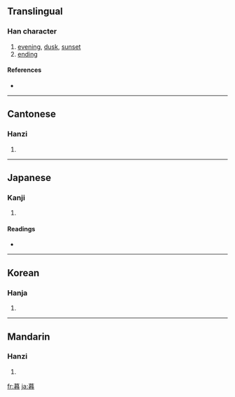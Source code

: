 ==Translingual==

===Han character===
{{Han char|rn=72|rad=日|as=11|sn=15|four=4460<sub>3</sub>|canj=廿日大日 (TAKA)}}

# [[evening]], [[dusk]], [[sunset]]
# [[ending]]

====References====
* {{Han ref|kx=0499.210|dkj=14128|dj=0868.270|hdz=21528.110|uh=66AE|ud=26286|bh=BCC7|bd=48327}}

----

==Cantonese==

===Hanzi===
{{yue-hanzi|jyut=|y=mou6}}

# {{defn|Cantonese}}

----

==Japanese==

===Kanji===
{{ja-kanji|grade=6|rs=日11}}

# {{defn|Japanese}}

====Readings====
* {{ja-readings|on=[[ぼ]] (bo)|kun=[[くれる]] (kureru), [[くらす]] (kurasu), [[くれ]] (kure)}}

----

==Korean==

===Hanja===
{{ko-hanja|hangeul=모|eumhun=|rv=mo|mr=mo|y=mo}}

# {{defn|Korean}}

----

==Mandarin==

===Hanzi===
{{cmn-hanzi|pin=[[mù]] ([[mu4]])|wg=mu<sup>4</sup>}}

# {{defn|Mandarin}}

[[fr:暮]]
[[ja:暮]]